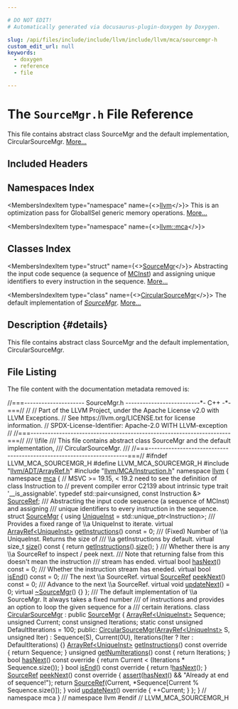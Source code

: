 ```yaml
---

# DO NOT EDIT!
# Automatically generated via docusaurus-plugin-doxygen by Doxygen.

slug: /api/files/include/include/llvm/include/llvm/mca/sourcemgr-h
custom_edit_url: null
keywords:
  - doxygen
  - reference
  - file

---
```





# The `SourceMgr.h` File Reference

<DoxygenPage pluginConfig={pluginConfig}>

This file contains abstract class SourceMgr and the default implementation, CircularSourceMgr. <a href="#details">More...</a>

## Included Headers

<IncludesList>
<IncludesListItem
  filePath="llvm/ADT/ArrayRef.h"
  permalink="/docs/api/files/include/include/llvm/include/llvm/adt/arrayref-h"
  isLocal="true" />
<IncludesListItem
  filePath="llvm/MCA/Instruction.h"
  permalink="/docs/api/files/include/include/llvm/include/llvm/mca/instruction-h"
  isLocal="true" />
</IncludesList>

## Namespaces Index

<MembersIndex>

<MembersIndexItem
  type="namespace"
  name={<><a href="/docs/api/namespaces/llvm">llvm</a></>}>
This is an optimization pass for GlobalISel generic memory operations. <a href="/docs/api/namespaces/llvm/#details">More...</a>
</MembersIndexItem>

<MembersIndexItem
  type="namespace"
  name={<><a href="/docs/api/namespaces/llvm/mca">llvm::mca</a></>}>
</MembersIndexItem>

</MembersIndex>

## Classes Index

<MembersIndex>

<MembersIndexItem
  type="struct"
  name={<><a href="/docs/api/structs/llvm/mca/sourcemgr">SourceMgr</a></>}>
Abstracting the input code sequence (a sequence of <a href="/docs/api/classes/llvm/mcinst">MCInst</a>) and assigning unique identifiers to every instruction in the sequence. <a href="/docs/api/structs/llvm/mca/sourcemgr/#details">More...</a>
</MembersIndexItem>

<MembersIndexItem
  type="class"
  name={<><a href="/docs/api/classes/llvm/mca/circularsourcemgr">CircularSourceMgr</a></>}>
The default implementation of <em><a href="/docs/api/structs/llvm/mca/sourcemgr">SourceMgr</a></em>. <a href="/docs/api/classes/llvm/mca/circularsourcemgr/#details">More...</a>
</MembersIndexItem>

</MembersIndex>

## Description {#details}

This file contains abstract class SourceMgr and the default implementation, CircularSourceMgr.

## File Listing

The file content with the documentation metadata removed is:

<ProgramListing>

<Link id="l00001" /><CodeLine lineNumber="1"><Highlight kind="comment">//===--------------------- SourceMgr.h --------------------------&#42;- C++ -&#42;-===//</Highlight><Highlight kind="normal"></Highlight></CodeLine>
<Link id="l00002" /><CodeLine lineNumber="2"><Highlight kind="normal"></Highlight><Highlight kind="comment">//</Highlight><Highlight kind="normal"></Highlight></CodeLine>
<Link id="l00003" /><CodeLine lineNumber="3"><Highlight kind="normal"></Highlight><Highlight kind="comment">// Part of the LLVM Project, under the Apache License v2.0 with LLVM Exceptions.</Highlight><Highlight kind="normal"></Highlight></CodeLine>
<Link id="l00004" /><CodeLine lineNumber="4"><Highlight kind="normal"></Highlight><Highlight kind="comment">// See https://llvm.org/LICENSE.txt for license information.</Highlight><Highlight kind="normal"></Highlight></CodeLine>
<Link id="l00005" /><CodeLine lineNumber="5"><Highlight kind="normal"></Highlight><Highlight kind="comment">// SPDX-License-Identifier: Apache-2.0 WITH LLVM-exception</Highlight><Highlight kind="normal"></Highlight></CodeLine>
<Link id="l00006" /><CodeLine lineNumber="6"><Highlight kind="normal"></Highlight><Highlight kind="comment">//</Highlight><Highlight kind="normal"></Highlight></CodeLine>
<Link id="l00007" /><CodeLine lineNumber="7"><Highlight kind="normal"></Highlight><Highlight kind="comment">//===----------------------------------------------------------------------===//</Highlight><Highlight kind="comment"></Highlight></CodeLine>
<Link id="l00008" /><CodeLine lineNumber="8"><Highlight kind="comment">/// \\file</Highlight></CodeLine>
<Link id="l00009" /><CodeLine lineNumber="9"><Highlight kind="comment">/// This file contains abstract class SourceMgr and the default implementation,</Highlight></CodeLine>
<Link id="l00010" /><CodeLine lineNumber="10"><Highlight kind="comment">/// CircularSourceMgr.</Highlight></CodeLine>
<Link id="l00011" /><CodeLine lineNumber="11"><Highlight kind="comment">///</Highlight><Highlight kind="normal"></Highlight></CodeLine>
<Link id="l00012" /><CodeLine lineNumber="12"><Highlight kind="normal"></Highlight><Highlight kind="comment">//===----------------------------------------------------------------------===//</Highlight><Highlight kind="normal"></Highlight></CodeLine>
<Link id="l00013" /><CodeLine lineNumber="13"><Highlight kind="normal"></Highlight></CodeLine>
<Link id="l00014" /><CodeLine lineNumber="14"><Highlight kind="normal"></Highlight><Highlight kind="preprocessor">#ifndef LLVM&#95;MCA&#95;SOURCEMGR&#95;H</Highlight><Highlight kind="normal"></Highlight></CodeLine>
<Link id="l00015" /><CodeLine lineNumber="15"><Highlight kind="normal"></Highlight><Highlight kind="preprocessor">#define LLVM&#95;MCA&#95;SOURCEMGR&#95;H</Highlight><Highlight kind="normal"></Highlight></CodeLine>
<Link id="l00016" /><CodeLine lineNumber="16"><Highlight kind="normal"></Highlight></CodeLine>
<Link id="l00017" /><CodeLine lineNumber="17"><Highlight kind="normal"></Highlight><Highlight kind="preprocessor">#include &quot;<a href="/docs/api/files/include/include/llvm/include/llvm/adt/arrayref-h">llvm/ADT/ArrayRef.h</a>&quot;</Highlight><Highlight kind="normal"></Highlight></CodeLine>
<Link id="l00018" /><CodeLine lineNumber="18"><Highlight kind="normal"></Highlight><Highlight kind="preprocessor">#include &quot;<a href="/docs/api/files/include/include/llvm/include/llvm/mca/instruction-h">llvm/MCA/Instruction.h</a>&quot;</Highlight><Highlight kind="normal"></Highlight></CodeLine>
<Link id="l00019" /><CodeLine lineNumber="19"><Highlight kind="normal"></Highlight></CodeLine>
<Link id="l00020" /><CodeLine lineNumber="20"><Highlight kind="normal"></Highlight><Highlight kind="keyword">namespace </Highlight><Highlight kind="normal"><a href="/docs/api/namespaces/llvm">llvm</a> &#123;</Highlight></CodeLine>
<Link id="l00021" /><CodeLine lineNumber="21"><Highlight kind="normal"></Highlight><Highlight kind="keyword">namespace </Highlight><Highlight kind="normal"><a href="/docs/api/namespaces/llvm/mca">mca</a> &#123;</Highlight></CodeLine>
<Link id="l00022" /><CodeLine lineNumber="22"><Highlight kind="normal"></Highlight></CodeLine>
<Link id="l00023" /><CodeLine lineNumber="23"><Highlight kind="normal"></Highlight><Highlight kind="comment">// MSVC &gt;= 19.15, &lt; 19.2 need to see the definition of class Instruction to</Highlight><Highlight kind="normal"></Highlight></CodeLine>
<Link id="l00024" /><CodeLine lineNumber="24"><Highlight kind="normal"></Highlight><Highlight kind="comment">// prevent compiler error C2139 about intrinsic type trait &#39;&#95;&#95;is&#95;assignable&#39;.</Highlight><Highlight kind="normal"></Highlight></CodeLine>
<Link id="l00025" /><CodeLine lineNumber="25" lineLink="/docs/api/namespaces/llvm/mca/#a6194ec8d4ff9d0552963291008b31ee7"><Highlight kind="normal"></Highlight><Highlight kind="keyword">typedef</Highlight><Highlight kind="normal"> std::pair&lt;unsigned, const Instruction &amp;&gt; <a href="/docs/api/namespaces/llvm/mca/#a6194ec8d4ff9d0552963291008b31ee7">SourceRef</a>;</Highlight></CodeLine>
<Link id="l00026" /><CodeLine lineNumber="26"><Highlight kind="normal"></Highlight><Highlight kind="comment"></Highlight></CodeLine>
<Link id="l00027" /><CodeLine lineNumber="27"><Highlight kind="comment">/// Abstracting the input code sequence (a sequence of MCInst) and assigning</Highlight></CodeLine>
<Link id="l00028" /><CodeLine lineNumber="28"><Highlight kind="comment">/// unique identifiers to every instruction in the sequence.</Highlight><Highlight kind="normal"></Highlight></CodeLine>
<Link id="l00029" /><CodeLine lineNumber="29" lineLink="/docs/api/structs/llvm/mca/sourcemgr"><Highlight kind="normal"></Highlight><Highlight kind="keyword">struct </Highlight><Highlight kind="normal"><a href="/docs/api/structs/llvm/mca/sourcemgr">SourceMgr</a> &#123;</Highlight></CodeLine>
<Link id="l00030" /><CodeLine lineNumber="30" lineLink="/docs/api/structs/llvm/mca/sourcemgr/#ac81a93288d7e85027cbd1ec07d5d8432"><Highlight kind="normal">  </Highlight><Highlight kind="keyword">using </Highlight><Highlight kind="normal"><a href="/docs/api/structs/llvm/mca/sourcemgr/#ac81a93288d7e85027cbd1ec07d5d8432">UniqueInst</a> = std::unique&#95;ptr&lt;Instruction&gt;;</Highlight></CodeLine>
<Link id="l00031" /><CodeLine lineNumber="31"><Highlight kind="normal"></Highlight><Highlight kind="comment"></Highlight></CodeLine>
<Link id="l00032" /><CodeLine lineNumber="32"><Highlight kind="comment">  /// Provides a fixed range of \\a UniqueInst to iterate.</Highlight><Highlight kind="normal"></Highlight></CodeLine>
<Link id="l00033" /><CodeLine lineNumber="33" lineLink="/docs/api/structs/llvm/mca/sourcemgr/#a83bbe5e07cea5bde328dde339681a168"><Highlight kind="normal">  </Highlight><Highlight kind="keyword">virtual</Highlight><Highlight kind="normal"> <a href="/docs/api/classes/llvm/arrayref">ArrayRef&lt;UniqueInst&gt;</a> <a href="/docs/api/structs/llvm/mca/sourcemgr/#a83bbe5e07cea5bde328dde339681a168">getInstructions</a>() </Highlight><Highlight kind="keyword">const</Highlight><Highlight kind="normal"> = 0;</Highlight></CodeLine>
<Link id="l00034" /><CodeLine lineNumber="34"><Highlight kind="normal"></Highlight><Highlight kind="comment"></Highlight></CodeLine>
<Link id="l00035" /><CodeLine lineNumber="35"><Highlight kind="comment">  /// (Fixed) Number of \\a UniqueInst. Returns the size of</Highlight></CodeLine>
<Link id="l00036" /><CodeLine lineNumber="36"><Highlight kind="comment">  /// \\a getInstructions by default.</Highlight><Highlight kind="normal"></Highlight></CodeLine>
<Link id="l00037" /><CodeLine lineNumber="37" lineLink="/docs/api/structs/llvm/mca/sourcemgr/#a28567a06f9ff4a7bbdb9d23603b14cf5"><Highlight kind="normal">  </Highlight><Highlight kind="keyword">virtual</Highlight><Highlight kind="normal"> </Highlight><Highlight kind="keywordtype">size&#95;t</Highlight><Highlight kind="normal"> <a href="/docs/api/structs/llvm/mca/sourcemgr/#a28567a06f9ff4a7bbdb9d23603b14cf5">size</a>()</Highlight><Highlight kind="keyword"> const </Highlight><Highlight kind="normal">&#123; </Highlight><Highlight kind="keywordflow">return</Highlight><Highlight kind="normal"> <a href="/docs/api/structs/llvm/mca/sourcemgr/#a83bbe5e07cea5bde328dde339681a168">getInstructions</a>().<a href="/docs/api/classes/llvm/arrayref/#a85ffb6531d4cda988ea81f18d4e56fb7">size</a>(); &#125;</Highlight></CodeLine>
<Link id="l00038" /><CodeLine lineNumber="38"><Highlight kind="normal"></Highlight><Highlight kind="comment"></Highlight></CodeLine>
<Link id="l00039" /><CodeLine lineNumber="39"><Highlight kind="comment">  /// Whether there is any \\a SourceRef to inspect / peek next.</Highlight></CodeLine>
<Link id="l00040" /><CodeLine lineNumber="40"><Highlight kind="comment">  /// Note that returning false from this doesn&#39;t mean the instruction</Highlight></CodeLine>
<Link id="l00041" /><CodeLine lineNumber="41"><Highlight kind="comment">  /// stream has ended.</Highlight><Highlight kind="normal"></Highlight></CodeLine>
<Link id="l00042" /><CodeLine lineNumber="42" lineLink="/docs/api/structs/llvm/mca/sourcemgr/#afe16a1071f44255130ad8e0a8b47be4f"><Highlight kind="normal">  </Highlight><Highlight kind="keyword">virtual</Highlight><Highlight kind="normal"> </Highlight><Highlight kind="keywordtype">bool</Highlight><Highlight kind="normal"> <a href="/docs/api/structs/llvm/mca/sourcemgr/#afe16a1071f44255130ad8e0a8b47be4f">hasNext</a>() </Highlight><Highlight kind="keyword">const</Highlight><Highlight kind="normal"> = 0;</Highlight></CodeLine>
<Link id="l00043" /><CodeLine lineNumber="43"><Highlight kind="normal"></Highlight><Highlight kind="comment"></Highlight></CodeLine>
<Link id="l00044" /><CodeLine lineNumber="44"><Highlight kind="comment">  /// Whether the instruction stream has eneded.</Highlight><Highlight kind="normal"></Highlight></CodeLine>
<Link id="l00045" /><CodeLine lineNumber="45" lineLink="/docs/api/structs/llvm/mca/sourcemgr/#aa062242c151e18d00bd68f6bde3726a7"><Highlight kind="normal">  </Highlight><Highlight kind="keyword">virtual</Highlight><Highlight kind="normal"> </Highlight><Highlight kind="keywordtype">bool</Highlight><Highlight kind="normal"> <a href="/docs/api/structs/llvm/mca/sourcemgr/#aa062242c151e18d00bd68f6bde3726a7">isEnd</a>() </Highlight><Highlight kind="keyword">const</Highlight><Highlight kind="normal"> = 0;</Highlight></CodeLine>
<Link id="l00046" /><CodeLine lineNumber="46"><Highlight kind="normal"></Highlight><Highlight kind="comment"></Highlight></CodeLine>
<Link id="l00047" /><CodeLine lineNumber="47"><Highlight kind="comment">  /// The next \\a SourceRef.</Highlight><Highlight kind="normal"></Highlight></CodeLine>
<Link id="l00048" /><CodeLine lineNumber="48" lineLink="/docs/api/structs/llvm/mca/sourcemgr/#ad28a21d3b817efd2ca56891b7df785e6"><Highlight kind="normal">  </Highlight><Highlight kind="keyword">virtual</Highlight><Highlight kind="normal"> <a href="/docs/api/namespaces/llvm/mca/#a6194ec8d4ff9d0552963291008b31ee7">SourceRef</a> <a href="/docs/api/structs/llvm/mca/sourcemgr/#ad28a21d3b817efd2ca56891b7df785e6">peekNext</a>() </Highlight><Highlight kind="keyword">const</Highlight><Highlight kind="normal"> = 0;</Highlight></CodeLine>
<Link id="l00049" /><CodeLine lineNumber="49"><Highlight kind="normal"></Highlight><Highlight kind="comment"></Highlight></CodeLine>
<Link id="l00050" /><CodeLine lineNumber="50"><Highlight kind="comment">  /// Advance to the next \\a SourceRef.</Highlight><Highlight kind="normal"></Highlight></CodeLine>
<Link id="l00051" /><CodeLine lineNumber="51" lineLink="/docs/api/structs/llvm/mca/sourcemgr/#a07533029273c58a25a28ec3d68856abd"><Highlight kind="normal">  </Highlight><Highlight kind="keyword">virtual</Highlight><Highlight kind="normal"> </Highlight><Highlight kind="keywordtype">void</Highlight><Highlight kind="normal"> <a href="/docs/api/structs/llvm/mca/sourcemgr/#a07533029273c58a25a28ec3d68856abd">updateNext</a>() = 0;</Highlight></CodeLine>
<Link id="l00052" /><CodeLine lineNumber="52"><Highlight kind="normal"></Highlight></CodeLine>
<Link id="l00053" /><CodeLine lineNumber="53" lineLink="/docs/api/structs/llvm/mca/sourcemgr/#a888710418e29a832599c9a3c763b9f98"><Highlight kind="normal">  </Highlight><Highlight kind="keyword">virtual</Highlight><Highlight kind="normal"> <a href="/docs/api/structs/llvm/mca/sourcemgr/#a888710418e29a832599c9a3c763b9f98">~SourceMgr</a>() &#123;&#125;</Highlight></CodeLine>
<Link id="l00054" /><CodeLine lineNumber="54"><Highlight kind="normal">&#125;;</Highlight></CodeLine>
<Link id="l00055" /><CodeLine lineNumber="55"><Highlight kind="normal"></Highlight><Highlight kind="comment"></Highlight></CodeLine>
<Link id="l00056" /><CodeLine lineNumber="56"><Highlight kind="comment">/// The default implementation of \\a SourceMgr. It always takes a fixed number</Highlight></CodeLine>
<Link id="l00057" /><CodeLine lineNumber="57"><Highlight kind="comment">/// of instructions and provides an option to loop the given sequence for a</Highlight></CodeLine>
<Link id="l00058" /><CodeLine lineNumber="58"><Highlight kind="comment">/// certain iterations.</Highlight><Highlight kind="normal"></Highlight></CodeLine>
<Link id="l00059" /><CodeLine lineNumber="59" lineLink="/docs/api/classes/llvm/mca/circularsourcemgr"><Highlight kind="normal"></Highlight><Highlight kind="keyword">class </Highlight><Highlight kind="normal"><a href="/docs/api/classes/llvm/mca/circularsourcemgr/#a95e99cedb2dcb18331155158efe7b836">CircularSourceMgr</a> : </Highlight><Highlight kind="keyword">public</Highlight><Highlight kind="normal"> <a href="/docs/api/structs/llvm/mca/sourcemgr">SourceMgr</a> &#123;</Highlight></CodeLine>
<Link id="l00060" /><CodeLine lineNumber="60"><Highlight kind="normal">  <a href="/docs/api/classes/llvm/arrayref">ArrayRef&lt;UniqueInst&gt;</a> Sequence;</Highlight></CodeLine>
<Link id="l00061" /><CodeLine lineNumber="61"><Highlight kind="normal">  </Highlight><Highlight kind="keywordtype">unsigned</Highlight><Highlight kind="normal"> Current;</Highlight></CodeLine>
<Link id="l00062" /><CodeLine lineNumber="62"><Highlight kind="normal">  </Highlight><Highlight kind="keyword">const</Highlight><Highlight kind="normal"> </Highlight><Highlight kind="keywordtype">unsigned</Highlight><Highlight kind="normal"> Iterations;</Highlight></CodeLine>
<Link id="l00063" /><CodeLine lineNumber="63"><Highlight kind="normal">  </Highlight><Highlight kind="keyword">static</Highlight><Highlight kind="normal"> </Highlight><Highlight kind="keyword">const</Highlight><Highlight kind="normal"> </Highlight><Highlight kind="keywordtype">unsigned</Highlight><Highlight kind="normal"> DefaultIterations = 100;</Highlight></CodeLine>
<Link id="l00064" /><CodeLine lineNumber="64"><Highlight kind="normal"></Highlight></CodeLine>
<Link id="l00065" /><CodeLine lineNumber="65"><Highlight kind="normal"></Highlight><Highlight kind="keyword">public</Highlight><Highlight kind="normal">:</Highlight></CodeLine>
<Link id="l00066" /><CodeLine lineNumber="66" lineLink="/docs/api/classes/llvm/mca/circularsourcemgr/#a95e99cedb2dcb18331155158efe7b836"><Highlight kind="normal">  <a href="/docs/api/classes/llvm/mca/circularsourcemgr/#a95e99cedb2dcb18331155158efe7b836">CircularSourceMgr</a>(<a href="/docs/api/classes/llvm/arrayref">ArrayRef&lt;UniqueInst&gt;</a> S, </Highlight><Highlight kind="keywordtype">unsigned</Highlight><Highlight kind="normal"> Iter)</Highlight></CodeLine>
<Link id="l00067" /><CodeLine lineNumber="67"><Highlight kind="normal">      : Sequence(S), Current(0U), Iterations(Iter ? Iter : DefaultIterations) &#123;&#125;</Highlight></CodeLine>
<Link id="l00068" /><CodeLine lineNumber="68"><Highlight kind="normal"></Highlight></CodeLine>
<Link id="l00069" /><CodeLine lineNumber="69" lineLink="/docs/api/classes/llvm/mca/circularsourcemgr/#adabc513f964730c96e883f7c48118473"><Highlight kind="normal">  <a href="/docs/api/classes/llvm/arrayref">ArrayRef&lt;UniqueInst&gt;</a> <a href="/docs/api/classes/llvm/mca/circularsourcemgr/#adabc513f964730c96e883f7c48118473">getInstructions</a>()</Highlight><Highlight kind="keyword"> const override </Highlight><Highlight kind="normal">&#123; </Highlight><Highlight kind="keywordflow">return</Highlight><Highlight kind="normal"> Sequence; &#125;</Highlight></CodeLine>
<Link id="l00070" /><CodeLine lineNumber="70"><Highlight kind="normal"></Highlight></CodeLine>
<Link id="l00071" /><CodeLine lineNumber="71" lineLink="/docs/api/classes/llvm/mca/circularsourcemgr/#ae5a0fd51dc9bc80138d7ab95dbbe6852"><Highlight kind="normal">  </Highlight><Highlight kind="keywordtype">unsigned</Highlight><Highlight kind="normal"> <a href="/docs/api/classes/llvm/mca/circularsourcemgr/#ae5a0fd51dc9bc80138d7ab95dbbe6852">getNumIterations</a>()</Highlight><Highlight kind="keyword"> const </Highlight><Highlight kind="normal">&#123; </Highlight><Highlight kind="keywordflow">return</Highlight><Highlight kind="normal"> Iterations; &#125;</Highlight></CodeLine>
<Link id="l00072" /><CodeLine lineNumber="72" lineLink="/docs/api/classes/llvm/mca/circularsourcemgr/#aa031b6a78fde1a9184b6d0995c9594e6"><Highlight kind="normal">  </Highlight><Highlight kind="keywordtype">bool</Highlight><Highlight kind="normal"> <a href="/docs/api/classes/llvm/mca/circularsourcemgr/#aa031b6a78fde1a9184b6d0995c9594e6">hasNext</a>()</Highlight><Highlight kind="keyword"> const override </Highlight><Highlight kind="normal">&#123;</Highlight></CodeLine>
<Link id="l00073" /><CodeLine lineNumber="73"><Highlight kind="normal">    </Highlight><Highlight kind="keywordflow">return</Highlight><Highlight kind="normal"> Current &lt; (Iterations &#42; Sequence.size());</Highlight></CodeLine>
<Link id="l00074" /><CodeLine lineNumber="74"><Highlight kind="normal">  &#125;</Highlight></CodeLine>
<Link id="l00075" /><CodeLine lineNumber="75" lineLink="/docs/api/classes/llvm/mca/circularsourcemgr/#ae41af656ae469609ce5bd8d09d0ffd9e"><Highlight kind="normal">  </Highlight><Highlight kind="keywordtype">bool</Highlight><Highlight kind="normal"> <a href="/docs/api/classes/llvm/mca/circularsourcemgr/#ae41af656ae469609ce5bd8d09d0ffd9e">isEnd</a>()</Highlight><Highlight kind="keyword"> const override </Highlight><Highlight kind="normal">&#123; </Highlight><Highlight kind="keywordflow">return</Highlight><Highlight kind="normal"> !<a href="/docs/api/classes/llvm/mca/circularsourcemgr/#aa031b6a78fde1a9184b6d0995c9594e6">hasNext</a>(); &#125;</Highlight></CodeLine>
<Link id="l00076" /><CodeLine lineNumber="76"><Highlight kind="normal"></Highlight></CodeLine>
<Link id="l00077" /><CodeLine lineNumber="77" lineLink="/docs/api/classes/llvm/mca/circularsourcemgr/#a25e5a5600f33291818ca782f049edf72"><Highlight kind="normal">  <a href="/docs/api/namespaces/llvm/mca/#a6194ec8d4ff9d0552963291008b31ee7">SourceRef</a> <a href="/docs/api/classes/llvm/mca/circularsourcemgr/#a25e5a5600f33291818ca782f049edf72">peekNext</a>()</Highlight><Highlight kind="keyword"> const override </Highlight><Highlight kind="normal">&#123;</Highlight></CodeLine>
<Link id="l00078" /><CodeLine lineNumber="78"><Highlight kind="normal">    <a href="/docs/api/files/lib/lib/target/lib/target/amdgpu/silowercontrolflow-cpp/#a4868c5d81c5ccc98c47aeab6244346a0">assert</a>(<a href="/docs/api/classes/llvm/mca/circularsourcemgr/#aa031b6a78fde1a9184b6d0995c9594e6">hasNext</a>() &amp;&amp; </Highlight><Highlight kind="stringliteral">&quot;Already at end of sequence!&quot;</Highlight><Highlight kind="normal">);</Highlight></CodeLine>
<Link id="l00079" /><CodeLine lineNumber="79"><Highlight kind="normal">    </Highlight><Highlight kind="keywordflow">return</Highlight><Highlight kind="normal"> <a href="/docs/api/namespaces/llvm/mca/#a6194ec8d4ff9d0552963291008b31ee7">SourceRef</a>(Current, &#42;Sequence&#91;Current % Sequence.size()&#93;);</Highlight></CodeLine>
<Link id="l00080" /><CodeLine lineNumber="80"><Highlight kind="normal">  &#125;</Highlight></CodeLine>
<Link id="l00081" /><CodeLine lineNumber="81"><Highlight kind="normal"></Highlight></CodeLine>
<Link id="l00082" /><CodeLine lineNumber="82" lineLink="/docs/api/classes/llvm/mca/circularsourcemgr/#a001874edd6c1b23242ea99c19563f3da"><Highlight kind="normal">  </Highlight><Highlight kind="keywordtype">void</Highlight><Highlight kind="normal"> <a href="/docs/api/classes/llvm/mca/circularsourcemgr/#a001874edd6c1b23242ea99c19563f3da">updateNext</a>()</Highlight><Highlight kind="keyword"> override </Highlight><Highlight kind="normal">&#123; ++Current; &#125;</Highlight></CodeLine>
<Link id="l00083" /><CodeLine lineNumber="83"><Highlight kind="normal">&#125;;</Highlight></CodeLine>
<Link id="l00084" /><CodeLine lineNumber="84"><Highlight kind="normal"></Highlight></CodeLine>
<Link id="l00085" /><CodeLine lineNumber="85"><Highlight kind="normal">&#125; </Highlight><Highlight kind="comment">// namespace mca</Highlight><Highlight kind="normal"></Highlight></CodeLine>
<Link id="l00086" /><CodeLine lineNumber="86"><Highlight kind="normal">&#125; </Highlight><Highlight kind="comment">// namespace llvm</Highlight><Highlight kind="normal"></Highlight></CodeLine>
<Link id="l00087" /><CodeLine lineNumber="87"><Highlight kind="normal"></Highlight></CodeLine>
<Link id="l00088" /><CodeLine lineNumber="88"><Highlight kind="normal"></Highlight><Highlight kind="preprocessor">#endif </Highlight><Highlight kind="comment">// LLVM&#95;MCA&#95;SOURCEMGR&#95;H</Highlight><Highlight kind="normal"></Highlight></CodeLine>

</ProgramListing>


</DoxygenPage>
